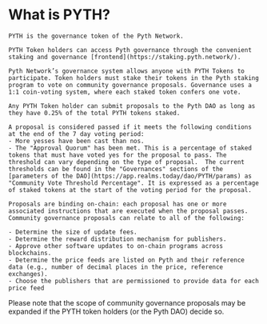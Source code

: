 # What is PYTH?

    PYTH is the governance token of the Pyth Network.

    PYTH Token holders can access Pyth governance through the convenient staking and governance [frontend](https://staking.pyth.network/).

    Pyth Network’s governance system allows anyone with PYTH Tokens to participate. Token holders must stake their tokens in the Pyth staking program to vote on community governance proposals. Governance uses a 1:1 coin-voting system, where each staked token confers one vote.

    Any PYTH Token holder can submit proposals to the Pyth DAO as long as they have 0.25% of the total PYTH tokens staked.

    A proposal is considered passed if it meets the following conditions at the end of the 7 day voting period:
    - More yesses have been cast than nos.
    - The "Approval Quorum" has been met. This is a percentage of staked tokens that must have voted yes for the proposal to pass. The threshold can vary depending on the type of proposal.  The current thresholds can be found in the "Governances" sections of the [parameters of the DAO](https://app.realms.today/dao/PYTH/params) as "Community Vote Threshold Percentage". It is expressed as a percentage of staked tokens at the start of the voting period for the proposal.

    Proposals are binding on-chain: each proposal has one or more associated instructions that are executed when the proposal passes. Community governance proposals can relate to all of the following:

    - Determine the size of update fees.
    - Determine the reward distribution mechanism for publishers.
    - Approve other software updates to on-chain programs across blockchains.
    - Determine the price feeds are listed on Pyth and their reference data (e.g., number of decimal places in the price, reference exchanges).
    - Choose the publishers that are permissioned to provide data for each price feed

Please note that the scope of community governance proposals may be expanded if the PYTH token holders (or the Pyth DAO) decide so.
